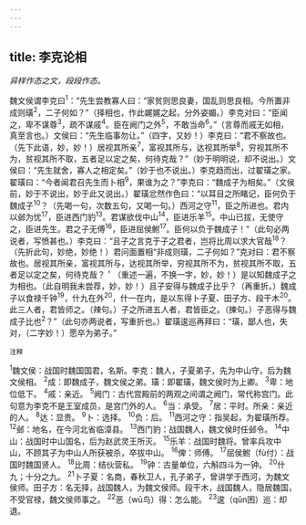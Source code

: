 ```yaml
---
---
---
```

title: 李克论相
---



*异样作态之文，段段作态。*

魏文侯谓李克曰<sup>1</sup>：“先生尝教寡人曰：“家贫则思良妻，国乱则思良相。今所置非成则璜<sup>2</sup>，二子何如？”（择相也，作此娓娓之起，分外姿媚。）李克对曰：“臣闻之，卑不谋尊<sup>3</sup>，疏不谋戚<sup>4</sup>。臣在阙门之外<sup>5</sup>，不敢当命<sup>6</sup>。”（言尊而戚无如相，真至言也。）文侯曰：“先生临事勿让。”（四字，又妙！）李克曰：“君不察故也。（先下此语，妙，妙！）居视其所亲<sup>7</sup>，富视其所与，达视其所举<sup>8</sup>，穷视其所不为，贫视其所不取，五者足以定之矣，何待克哉？”（妙于明明说，却不说出。）文侯曰：“先生就舍，寡人之相定矣。”（妙于也不说出。）李克趋而出，过翟璜之家。翟璜曰：“今者闻君召先生而卜相<sup>9</sup>，果谁为之？”李克曰：“魏成子为相矣。”（文侯前，妙于不说出，妙于此又说出。）翟璜忿然作色曰：“以耳目之所睹记，臣何负于魏成子<sup>10</sup>？（先喝一句，次数五句，又喝一句。）西河之守<sup>11</sup>，臣之所进也。君内以邺为忧<sup>17</sup>，臣进西门豹<sup>13</sup>。君谋欲伐中山<sup>14</sup>，臣进乐羊<sup>15</sup>。中山已拔，无使守之，臣进先生。君之子无傅<sup>16</sup>，臣进屈侯鲋<sup>17</sup>。臣何以负于魏成子！”（此句必两说者，写愤甚也。）李克曰：“且子之言克于子之君者，岂将比周以求大官哉<sup>18</sup>？（先折此句，妙绝，妙绝！）君问面置相“非成则璜，二子何如？”克对曰：君不察故也。居视其所亲，富视其所与，达视其所举，穷视其所不为，贫视其所不取，五者足以定之矣，何待克哉？＇（重述一遍，不换一字，妙，妙！）是以知魏成子之为相也。（此自明我未尝荐，妙，妙！）且子安得与魏成子比乎？（再重折。）魏成子以食禄千钟<sup>19</sup>，什九在外<sup>20</sup>，什一在内，是以东得卜子夏、田子方、段干木<sup>20</sup>。此三人者，君皆师之。（辣句。）子之所进五人者，君皆臣之。（揀句。）子恶得与魏成子比也<sup>2</sup>？”（此句亦两说者，写重折也。）翟璜逡巡再拜曰：“璜，鄙人也，失对，（二字妙！）愿卒为弟子。”

<sup>注释</sup>

<sup>1</sup>魏文侯：战国时魏国国君，名斯。李克：魏人，子夏弟子，先为中山守，后为魏文侯相。
<sup>2</sup>成：即魏成子，魏文侯之弟。璜：即翟璜，魏文侯时为上卿。
<sup>3</sup>卑：地位低下。
<sup>4</sup>戚：亲近。
<sup>5</sup>阙门：古代宫殿前的两观之间谓之阙门，常代称宫门。此句意为李克不是王室成员，是宫门外的人。
<sup>6</sup>当：承受。
<sup>7</sup>居：平时。所亲：亲近的人。
<sup>8</sup>达：显贵。
<sup>9</sup>卜：选择。
<sup>10</sup>负：后。
<sup>11</sup>西河之守：指吴起，为翟璜所荐。
<sup>12</sup>邺：地名，在今河北省临漳县。
<sup>13</sup>西门豹：战国魏人，魏文侯时任邺令。
<sup>14</sup>中山：战国时中山国名，后为赵武灵王所灭。
<sup>15</sup>乐羊：战国时魏将。曾率兵攻中山，不顾其子为中山人所获被杀，卒拔中山。
<sup>16</sup>俾：师傅。
<sup>17</sup>屈侯鲋（fù付）：战国时魏国贤人。
<sup>18</sup>比周：结伙营私。
<sup>19</sup>钟：古量单位，六斛四斗为一钟。
<sup>20</sup>什九；十分之九。
<sup>21</sup>卜子夏：名商，春秋卫人，孔子弟子，曾讲学于西河，为魏文侯师。田子方：名无择，战国魏人，为魏文侯师。段干木，战国魏人，隐居魏国，不受官禄，魏文侯师事之。
<sup>22</sup>恶（wū鸟）得：怎么能。
<sup>23</sup>逡（qūn困）巡：却退。